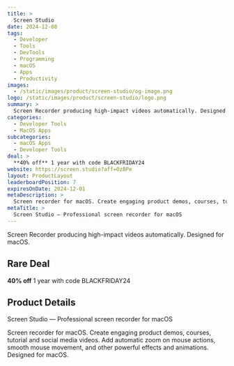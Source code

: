 ```yaml
---
title: >
  Screen Studio
date: 2024-12-08
tags:
  - Developer
  - Tools
  - DevTools
  - Programming
  - macOS
  - Apps
  - Productivity
images:
  - /static/images/product/screen-studio/og-image.png
logo: /static/images/product/screen-studio/logo.png
summary: >
  Screen Recorder producing high-impact videos automatically. Designed for macOS.
categories:
  - Developer Tools
  - MacOS Apps
subcategories:
  - macOS Apps
  - Developer Tools
deal: >
  **40% off** 1 year with code BLACKFRIDAY24
website: https://screen.studio?aff=OzBPe
layout: ProductLayout
leaderboardPosition: 7
expiresOnDate: 2024-12-01
metaDescription: >
  Screen recorder for macOS. Create engaging product demos, courses, tutorial and social media videos. Add automatic zoom on mouse actions, smooth mouse movement, and other powerful effects and animations. Designed for macOS.
metaTitle: >
  Screen Studio — Professional screen recorder for macOS
---
```

Screen Recorder producing high-impact videos automatically. Designed for macOS.

## Rare Deal

**40% off** 1 year with code BLACKFRIDAY24

## Product Details

Screen Studio — Professional screen recorder for macOS

Screen recorder for macOS. Create engaging product demos, courses, tutorial and social media videos. Add automatic zoom on mouse actions, smooth mouse movement, and other powerful effects and animations. Designed for macOS.
